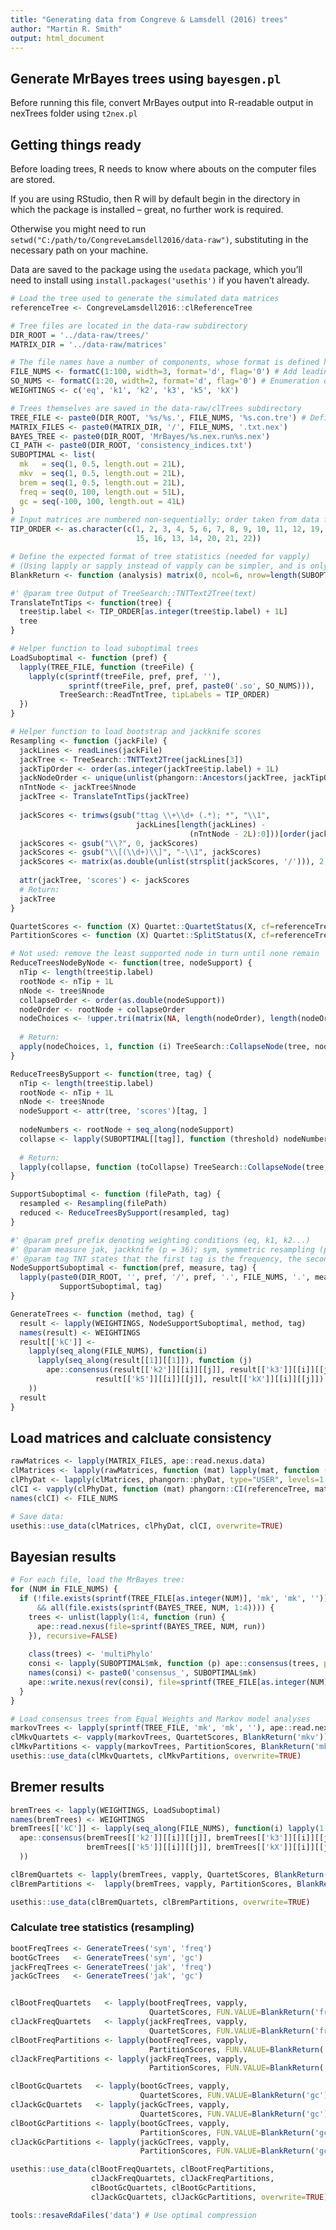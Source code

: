 ```yaml
---
title: "Generating data from Congreve & Lamsdell (2016) trees"
author: "Martin R. Smith"
output: html_document
--- 
```


## Generate MrBayes trees using `bayesgen.pl`

Before running this file, convert MrBayes output into R-readable output in 
nexTrees folder using `t2nex.pl`

## Getting things ready

Before loading trees, R needs to know where abouts on the computer files are stored.

If you are using RStudio, then R will by default begin in the directory
in which the package is installed -- great, no further work is required.

Otherwise you might need to run `setwd("C:/path/to/CongreveLamsdell2016/data-raw")`, 
substituting in the necessary path on your machine.

Data are saved to the package using the `usedata` package, which you'll need to
install using `install.packages('usethis')` if you haven't already.

```R
# Load the tree used to generate the simulated data matrices
referenceTree <- CongreveLamsdell2016::clReferenceTree

# Tree files are located in the data-raw subdirectory
DIR_ROOT = '../data-raw/trees/'
MATRIX_DIR = '../data-raw/matrices'

# The file names have a number of components, whose format is defined here:
FILE_NUMS <- formatC(1:100, width=3, format='d', flag='0') # Add leading zeroes to numbers
SO_NUMS <- formatC(1:20, width=2, format='d', flag='0') # Enumeration of suboptimal trees
WEIGHTINGS <- c('eq', 'k1', 'k2', 'k3', 'k5', 'kX')

# Trees themselves are saved in the data-raw/clTrees subdirectory
TREE_FILE <- paste0(DIR_ROOT, '%s/%s.', FILE_NUMS, '%s.con.tre') # Defines the pattern of the file name
MATRIX_FILES <- paste0(MATRIX_DIR, '/', FILE_NUMS, '.txt.nex')
BAYES_TREE <- paste0(DIR_ROOT, 'MrBayes/%s.nex.run%s.nex')
CI_PATH <- paste0(DIR_ROOT, 'consistency_indices.txt')
SUBOPTIMAL <- list(
  mk   = seq(1, 0.5, length.out = 21L),
  mkv  = seq(1, 0.5, length.out = 21L),
  brem = seq(1, 0.5, length.out = 21L),
  freq = seq(0, 100, length.out = 51L),
  gc = seq(-100, 100, length.out = 41L)
)
# Input matrices are numbered non-sequentially; order taken from data file.
TIP_ORDER <- as.character(c(1, 2, 3, 4, 5, 6, 7, 8, 9, 10, 11, 12, 19, 18, 17,
                            15, 16, 13, 14, 20, 21, 22)) 

# Define the expected format of tree statistics (needed for vapply)
# (Using lapply or sapply instead of vapply can be simpler, and is only slightly slower)
BlankReturn <- function (analysis) matrix(0, ncol=6, nrow=length(SUBOPTIMAL[[analysis]]))

#' @param tree Output of TreeSearch::TNTText2Tree(text)
TranslateTntTips <- function(tree) {
  tree$tip.label <- TIP_ORDER[as.integer(tree$tip.label) + 1L]
  tree
}

# Helper function to load suboptimal trees
LoadSuboptimal <- function (pref) {
  lapply(TREE_FILE, function (treeFile) {
    lapply(c(sprintf(treeFile, pref, pref, ''), 
             sprintf(treeFile, pref, pref, paste0('.so', SO_NUMS))),
           TreeSearch::ReadTntTree, tipLabels = TIP_ORDER)
  })
}

# Helper function to load bootstrap and jackknife scores
Resampling <- function (jackFile) {
  jackLines <- readLines(jackFile)
  jackTree <- TreeSearch::TNTText2Tree(jackLines[3])
  jackTipOrder <- order(as.integer(jackTree$tip.label) + 1L)
  jackNodeOrder <- unique(unlist(phangorn::Ancestors(jackTree, jackTipOrder)))[-1]
  nTntNode <- jackTree$Nnode
  jackTree <- TranslateTntTips(jackTree)
  
  jackScores <- trimws(gsub("ttag \\+\\d+ (.*); *", "\\1",
                            jackLines[length(jackLines) -
                                        (nTntNode - 2L):0]))[order(jackNodeOrder)]
  jackScores <- gsub("\\?", 0, jackScores)
  jackScores <- gsub("\\[(\\d+)\\]", "-\\1", jackScores)
  jackScores <- matrix(as.double(unlist(strsplit(jackScores, '/'))), 2, dimnames=list(c('freq', 'gc'), NULL))
  
  attr(jackTree, 'scores') <- jackScores
  # Return:
  jackTree
}

QuartetScores <- function (X) Quartet::QuartetStatus(X, cf=referenceTree)
PartitionScores <- function (X) Quartet::SplitStatus(X, cf=referenceTree)

# Not used: remove the least supported node in turn until none remain
ReduceTreesNodeByNode <- function(tree, nodeSupport) {
  nTip <- length(tree$tip.label)
  rootNode <- nTip + 1L
  nNode <- tree$Nnode
  collapseOrder <- order(as.double(nodeSupport))
  nodeOrder <- rootNode + collapseOrder
  nodeChoices <- !upper.tri(matrix(NA, length(nodeOrder), length(nodeOrder)))
  
  # Return:
  apply(nodeChoices, 1, function (i) TreeSearch::CollapseNode(tree, nodeOrder[i]))
}

ReduceTreesBySupport <- function(tree, tag) {
  nTip <- length(tree$tip.label)
  rootNode <- nTip + 1L
  nNode <- tree$Nnode
  nodeSupport <- attr(tree, 'scores')[tag, ]
  
  nodeNumbers <- rootNode + seq_along(nodeSupport)
  collapse <- lapply(SUBOPTIMAL[[tag]], function (threshold) nodeNumbers[nodeSupport < threshold])
  
  # Return:
  lapply(collapse, function (toCollapse) TreeSearch::CollapseNode(tree, toCollapse))
}

SupportSuboptimal <- function (filePath, tag) {
  resampled <- Resampling(filePath)
  reduced <- ReduceTreesBySupport(resampled, tag)
}

#' @param pref prefix denoting weighting conditions (eq, k1, k2...)
#' @param measure jak, jackknife (p = 36); sym, symmetric resampling (p = 0.33). 
#' @param tag TNT states that the first tag is the frequency, the second GC.
NodeSupportSuboptimal <- function(pref, measure, tag) {
  lapply(paste0(DIR_ROOT, '', pref, '/', pref, '.', FILE_NUMS, '.', measure),
           SupportSuboptimal, tag)
}

GenerateTrees <- function (method, tag) {
  result <- lapply(WEIGHTINGS, NodeSupportSuboptimal, method, tag)
  names(result) <- WEIGHTINGS
  result[['kC']] <-
    lapply(seq_along(FILE_NUMS), function(i) 
      lapply(seq_along(result[[1]][[1]]), function (j)
        ape::consensus(result[['k2']][[i]][[j]], result[['k3']][[i]][[j]],
                   result[['k5']][[i]][[j]], result[['kX']][[i]][[j]])
    ))
  result
}
```

## Load matrices and calcluate consistency

```R
rawMatrices <- lapply(MATRIX_FILES, ape::read.nexus.data)
clMatrices <- lapply(rawMatrices, function (mat) lapply(mat, function (row) row[-(56:59)]))
clPhyDat <- lapply(clMatrices, phangorn::phyDat, type="USER", levels=1:2)
clCI <- vapply(clPhyDat, function (mat) phangorn::CI(referenceTree, mat), double(1))
names(clCI) <- FILE_NUMS

# Save data:
usethis::use_data(clMatrices, clPhyDat, clCI, overwrite=TRUE)
```

## Bayesian results

```R
# For each file, load the MrBayes tree:
for (NUM in FILE_NUMS) {
  if (!file.exists(sprintf(TREE_FILE[as.integer(NUM)], 'mk', 'mk', ''))
      && all(file.exists(sprintf(BAYES_TREE, NUM, 1:4)))) {
    trees <- unlist(lapply(1:4, function (run) {
      ape::read.nexus(file=sprintf(BAYES_TREE, NUM, run))
    }), recursive=FALSE)
    
    class(trees) <- 'multiPhylo'
    consi <- lapply(SUBOPTIMAL$mk, function (p) ape::consensus(trees, p=p))
    names(consi) <- paste0('consensus_', SUBOPTIMAL$mk)
    ape::write.nexus(rev(consi), file=sprintf(TREE_FILE[as.integer(NUM)], 'mk', 'mk', ''))
  }
}

# Load consensus trees from Equal Weights and Markov model analyses
markovTrees <- lapply(sprintf(TREE_FILE, 'mk', 'mk', ''), ape::read.nexus)
clMkvQuartets <- vapply(markovTrees, QuartetScores, BlankReturn('mkv'))
clMkvPartitions <- vapply(markovTrees, PartitionScores, BlankReturn('mkv'))
usethis::use_data(clMkvQuartets, clMkvPartitions, overwrite=TRUE)
```

## Bremer results

```R
bremTrees <- lapply(WEIGHTINGS, LoadSuboptimal)
names(bremTrees) <- WEIGHTINGS
bremTrees[['kC']] <- lapply(seq_along(FILE_NUMS), function(i) lapply(1:21, function (j)
  ape::consensus(bremTrees[['k2']][[i]][[j]], bremTrees[['k3']][[i]][[j]],
                 bremTrees[['k5']][[i]][[j]], bremTrees[['kX']][[i]][[j]])
  ))

clBremQuartets <- lapply(bremTrees, vapply, QuartetScores, BlankReturn('brem'))
clBremPartitions <-  lapply(bremTrees, vapply, PartitionScores, BlankReturn('brem'))

usethis::use_data(clBremQuartets, clBremPartitions, overwrite=TRUE)
```


### Calculate tree statistics (resampling)

```R
bootFreqTrees <- GenerateTrees('sym', 'freq')
bootGcTrees   <- GenerateTrees('sym', 'gc')
jackFreqTrees <- GenerateTrees('jak', 'freq')
jackGcTrees   <- GenerateTrees('jak', 'gc')


clBootFreqQuartets   <- lapply(bootFreqTrees, vapply, 
                               QuartetScores, FUN.VALUE=BlankReturn('freq'))
clJackFreqQuartets   <- lapply(jackFreqTrees, vapply, 
                               QuartetScores, FUN.VALUE=BlankReturn('freq'))
clBootFreqPartitions <- lapply(bootFreqTrees, vapply, 
                               PartitionScores, FUN.VALUE=BlankReturn('freq'))
clJackFreqPartitions <- lapply(jackFreqTrees, vapply, 
                               PartitionScores, FUN.VALUE=BlankReturn('freq'))

clBootGcQuartets   <- lapply(bootGcTrees, vapply, 
                             QuartetScores, FUN.VALUE=BlankReturn('gc'))
clJackGcQuartets   <- lapply(jackGcTrees, vapply, 
                             QuartetScores, FUN.VALUE=BlankReturn('gc'))
clBootGcPartitions <- lapply(bootGcTrees, vapply, 
                             PartitionScores, FUN.VALUE=BlankReturn('gc'))
clJackGcPartitions <- lapply(jackGcTrees, vapply, 
                             PartitionScores, FUN.VALUE=BlankReturn('gc'))

usethis::use_data(clBootFreqQuartets, clBootFreqPartitions,
                  clJackFreqQuartets, clJackFreqPartitions, 
                  clBootGcQuartets, clBootGcPartitions,
                  clJackGcQuartets, clJackGcPartitions, overwrite=TRUE)

tools::resaveRdaFiles('data') # Use optimal compression
```
